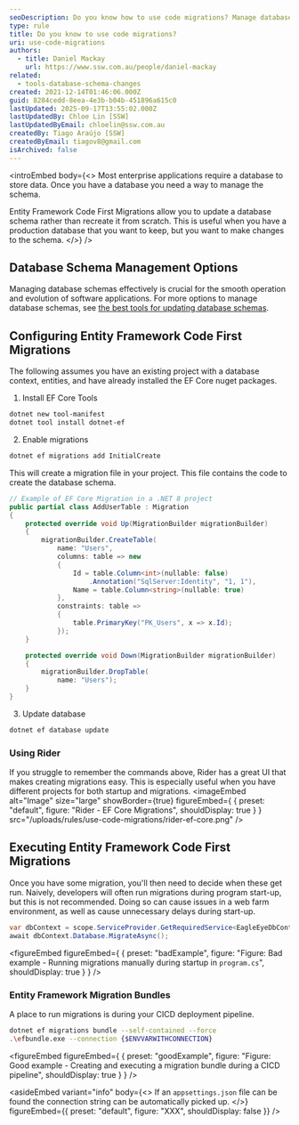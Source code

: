 ```yaml
---
seoDescription: Do you know how to use code migrations? Manage database schemas effectively with Entity Framework Code First Migrations. Update a production database schema without recreating it from scratch.
type: rule
title: Do you know to use code migrations?
uri: use-code-migrations
authors:
  - title: Daniel Mackay
    url: https://www.ssw.com.au/people/daniel-mackay
related:
  - tools-database-schema-changes
created: 2021-12-14T01:46:06.000Z
guid: 8284cedd-8eea-4e3b-b04b-451896a615c0
lastUpdated: 2025-09-17T13:55:02.000Z
lastUpdatedBy: Chloe Lin [SSW]
lastUpdatedByEmail: chloelin@ssw.com.au
createdBy: Tiago Araújo [SSW]
createdByEmail: tiagov8@gmail.com
isArchived: false
---
```


<introEmbed
  body={<>
Most enterprise applications require a database to store data. Once you have a database you need a way to manage the schema.

Entity Framework Code First Migrations allow you to update a database schema rather than recreate it from scratch. This is useful when you have a production database that you want to keep, but you want to make changes to the schema.
  </>}
/>
## Database Schema Management Options

Managing database schemas effectively is crucial for the smooth operation and evolution of software applications. For more options to manage database schemas, see [the best tools for updating database schemas](/tools-database-schema-changes/).

## Configuring Entity Framework Code First Migrations

The following assumes you have an existing project with a database context, entities, and have already installed the EF Core nuget packages.

1. Install EF Core Tools

```bash
dotnet new tool-manifest
dotnet tool install dotnet-ef
```

2. Enable migrations

```bash
dotnet ef migrations add InitialCreate
```

   This will create a migration file in your project. This file contains the code to create the database schema.

```cs
// Example of EF Core Migration in a .NET 8 project
public partial class AddUserTable : Migration
{
    protected override void Up(MigrationBuilder migrationBuilder)
    {
        migrationBuilder.CreateTable(
            name: "Users",
            columns: table => new
            {
                Id = table.Column<int>(nullable: false)
                    .Annotation("SqlServer:Identity", "1, 1"),
                Name = table.Column<string>(nullable: true)
            },
            constraints: table =>
            {
                table.PrimaryKey("PK_Users", x => x.Id);
            });
    }

    protected override void Down(MigrationBuilder migrationBuilder)
    {
        migrationBuilder.DropTable(
            name: "Users");
    }
}

```

3. Update database

```bash
dotnet ef database update
```

### Using Rider

If you struggle to remember the commands above, Rider has a great UI that makes creating migrations easy. This is especially useful when you have different projects for both startup and migrations.
<imageEmbed
  alt="Image"
  size="large"
  showBorder={true}
  figureEmbed={ {
    preset: "default",
    figure: "Rider - EF Core Migrations",
    shouldDisplay: true
  } }
  src="/uploads/rules/use-code-migrations/rider-ef-core.png"
/>

## Executing Entity Framework Code First Migrations

Once you have some migration, you'll then need to decide when these get run. Naively, developers will often run migrations during program start-up, but this is not recommended. Doing so can cause issues in a web farm environment, as well as cause unnecessary delays during start-up.

```csharp
var dbContext = scope.ServiceProvider.GetRequiredService<EagleEyeDbContext>();
await dbContext.Database.MigrateAsync();
```
<figureEmbed figureEmbed={ {
  preset: "badExample",
  figure: "Figure: Bad example - Running migrations manually during startup in `program.cs`",
  shouldDisplay: true
} } />


### Entity Framework Migration Bundles

A place to run migrations is during your CICD deployment pipeline.

```bash
dotnet ef migrations bundle --self-contained --force
.\efbundle.exe --connection {$ENVVARWITHCONNECTION}
```
<figureEmbed figureEmbed={ {
  preset: "goodExample",
  figure: "Figure: Good example - Creating and executing a migration bundle during a CICD pipeline",
  shouldDisplay: true
} } />


<asideEmbed
  variant="info"
  body={<>
    If an `appsettings.json` file can be found the connection string can be automatically picked up.
  </>}
  figureEmbed={{
    preset: "default",
    figure: "XXX",
    shouldDisplay: false
  }}
/>
